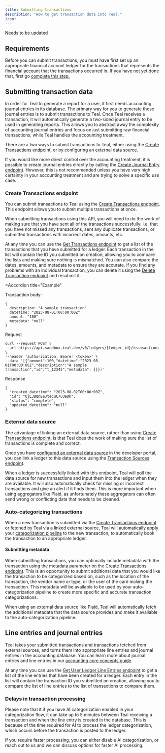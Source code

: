 ```yaml
---
title: Submitting transactions
description: "How to get transaction data into Teal."
icon: 
---
```

<Warning>Needs to be updated</Warning>
## Requirements

Before you can submit transactions, you must have first set up an appropriate financial account ledger for the transactions that
 represents the financial account that the transactions occurred in. If you have not yet done that, 
 first go [complete this step.](/transactions/create_ledger)

## Submitting transaction data

In order for Teal to generate a report for a user, it first needs accounting journal entries in its database. The primary way for you to generate these journal entries is to submit transactions to Teal. Once Teal receives a transaction, it will automatically generate a two-sided journal entry to be used in generating reports. This allows you to abstract away the complexity of accounting journal entries and focus on just submitting raw financial transactions, while Teal handles the accounting treatment.

There are a two ways to submit transactions to Teal, either using the [Create Transactions endpoint](/api-reference/transactions/create_transactions), or by configuring an external data source.

If you would like more direct control over the accounting treatment, it is possible to create journal entries directly by calling the [Create Journal Entry endpoint](/api-reference/journal_entries/create_journal_entry). However, this is not recommended unless you have very high certainty in your accounting treatment and are trying to solve a specific use case.

### Create Transactions endpoint

You can submit transactions to Teal using the [Create Transactions endpoint](/api-reference/transactions/create_transactions). 
This endpoint allows you to submit multiple transactions at once.

When submitting transactions using this API, you will need to do the work of making sure that you have 
sent all of the transactions successfully. i.e. that you have not missed any transactions, sent any 
duplicate transactions, or submitted transactions with incorrect dates, amounts, etc.

At any time you can use the [Get Transactions endpoint](/api-reference/transactions/get_transactions) to get a list 
of the transactions that you have submitted for a ledger. Each transaction in the list will contain the 
ID you submitted on creation, allowing you to compare the lists and making sure nothing is mismatched. 
You can also compare the dates, amounts, and metadata to ensure they are accurate. If you find any problems 
with an individual transaction, you can delete it using the [Delete Transaction endpoint](/api-reference/transactions/delete_transaction) 
and resubmit it.

<Accordion 
title="Example"
>
Transaction body:
```
{
  description: "A sample transaction"
  datetime: "2023-08-01T00:00:00Z"
  amount: "100"
  metadata: "null"
}
```

Request
``` Shell
curl --request POST \
--url https://api.sandbox.teal.dev/v0/ledgers/{ledger_id}/transactions \
--header 'authorization: Bearer <token>' \
--data '[{"amount":100,"datetime":"2023-08-01T00:00:00Z","description":"A sample transaction","id":"t_12345","metadata": {}}]'
```

Response
``` 
{
  "created_datetime": "2023-08-02T00:00:00Z",
  "id": "UjL3BQnEaJtecuC7CUeDk",
  "status": "complete",
  "updated_datetime": "null"
}
```
</Accordion>

### External data source

The advantage of linking an external data source, rather than using [Create Transactions endpoint](/api-reference/transactions/create_transactions), is that Teal does the work of making sure the list of transactions is complete and correct.

Once you have [configured an external data source](/configuration/data_sources_config) in the developer portal, you can link a ledger to this data source using the [Transaction Sources endpoint](/api-reference/transaction_sources/).

When a ledger is successfully linked with this endpoint, Teal will poll the data source for new transactions and input them into the ledger when they are available. It will also automatically check for missing or incorrect transactions and give an alert if it finds them. This is more important when using aggregators like Plaid, as unfortunately these aggregators can often send wrong or conflicting data that needs to be cleaned.

### Auto-categorizing transactions

When a new transaction is submitted via the [Create Transactions endpoint](/api-reference/transactions/create_transactions) or fetched by Teal via a linked external source, Teal will automatically apply your [categorization pipeline](/configuration/categorization_config) to the new transaction, to automatically book the transaction to an appropriate ledger.

#### Submitting metadata

When submitting transactions, you can optionally include metadata with the transaction using the metadata parameter on the [Create Transactions endpoint](/api-reference/transactions/create_transactions). This is an opportunity to submit additional data that you would like the transaction to be categorized based on, such as the location of the transaction, the vendor name or type, or the user of the card making the transaction. This metadata will be available to be used by your auto-categorization pipeline to create more specific and accurate transaction categorizations.

When using an external data source like Plaid, Teal will automatically fetch the additional metadata that the data source provides and make it available to the auto-categorization pipeline.

## Line entries and journal entries

Teal takes your submitted transactions and transactions fetched from external sources, and turns them into appropriate line entries and journal entries in the accounting database. You can learn more about journal entries and line entries in our [accounting core concepts guide](/accounting/core_concepts).

At any time you can use the [Get User Ledger Line Entries endpoint](api-reference/line_entries/get_user_ledger_line_entries) to get a list of the line entries that have been created for a ledger. Each entry in the list will contain the transaction ID you submitted on creation, allowing you to compare the list of line entries to the list of transactions to compare them. 

### Delays in transaction processing

Please note that it if you have AI categorization enabled in your categorization flow, it can take up to 5 minutes between Teal receiving a transaction and when the line entry is created in the database. This is because of the time required for AI to process the ledger categorization, which occurs before the transaction is posted to the ledger.

If you require faster processing, you can either disable AI categorization, or reach out to us and we can discuss options for faster AI processing.
